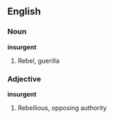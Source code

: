 ==English==

===Noun===

'''insurgent'''

# Rebel, guerilla

===Adjective===

'''insurgent'''

# Rebellious, opposing authority